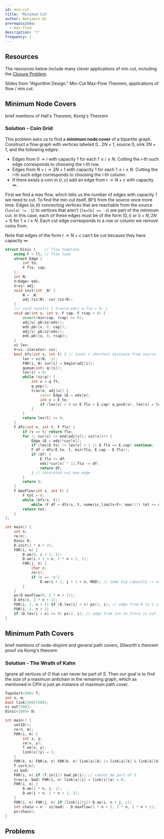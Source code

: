 ```yaml
---
id: min-cut
title: 'Minimum Cut'
author: Benjamin Qi
prerequisites:
  - max-flow
description: '?'
frequency: 1
---
```


## Resources

The resources below include many clever applications of min cut, including the
[Closure Problem](https://en.wikipedia.org/wiki/Closure_problem).

<Resources>
	<Resource
		source="CPC"
		title="10 - Network Flow"
		url="10_graphs_3_network_flow"
		starred
	>
		Slides from "Algorithm Design." Min-Cut Max-Flow Theorem, applications of
		flow / min cut.
	</Resource>
</Resources>

## Minimum Node Covers

<FocusProblem problem="minEx" />

<Resources>
	<Resource source="CPH" title="20.3 - Maximum Matchings" starred>
		brief mentions of Hall's Theorem, Konig's Theorem
	</Resource>
</Resources>

### Solution - Coin Grid

This problem asks us to find a **minimum node cover** of a bipartite graph.
Construct a flow graph with vertices labeled $0\ldots 2N+1$, source $0$, sink
$2N+1$, and the following edges:

- Edges from $0\to i$ with capacity $1$ for each $1\le i\le N$. Cutting the
  $i$-th such edge corresponds to choosing the $i$-th row.
- Edges from $N+i\to 2N+1$ with capacity $1$ for each $1\le i\le N$. Cutting the
  $i$-th such edge corresponds to choosing the $i$-th column.
- If there exists a coin in $(r,c)$ add an edge from $r\to N+c$ with capacity
  $\infty$.

First we find a max flow, which tells us the number of edges with capacity 1 we
need to cut. To find the min cut itself, BFS from the source once more time.
Edges $(a,b)$ connecting vertices that are reachable from the source
(`lev[a] != -1`) to vertices that aren't (`lev[b] == -1`) are part of the
minimum cut. In this case, each of these edges must be of the form $(0,i)$ or
$(i+N,2N+1)$ for $1\le i\le N$. Each cut edge corresponds to a row or column we
remove coins from.

Note that edges of the form $r\to N+c$ can't be cut because they have capacity
$\infty$.

```cpp
struct Dinic {	  // flow template
	using F = ll; // flow type
	struct Edge {
		int to;
		F flo, cap;
	};
	int N;
	V<Edge> eds;
	V<vi> adj;
	void init(int _N) {
		N = _N;
		adj.rsz(N), cur.rsz(N);
	}
	/// void reset() { trav(e,eds) e.flo = 0; }
	void ae(int u, int v, F cap, F rcap = 0) {
		assert(min(cap, rcap) >= 0);
		adj[u].pb(sz(eds));
		eds.pb({v, 0, cap});
		adj[v].pb(sz(eds));
		eds.pb({u, 0, rcap});
	}
	vi lev;
	V<vi::iterator> cur;
	bool bfs(int s, int t) { // level = shortest distance from source
		lev = vi(N, -1);
		F0R(i, N) cur[i] = begin(adj[i]);
		queue<int> q({s});
		lev[s] = 0;
		while (sz(q)) {
			int u = q.ft;
			q.pop();
			trav(e, adj[u]) {
				const Edge &E = eds[e];
				int v = E.to;
				if (lev[v] < 0 && E.flo < E.cap) q.push(v), lev[v] = lev[u] + 1;
			}
		}
		return lev[t] >= 0;
	}
	F dfs(int v, int t, F flo) {
		if (v == t) return flo;
		for (; cur[v] != end(adj[v]); cur[v]++) {
			Edge &E = eds[*cur[v]];
			if (lev[E.to] != lev[v] + 1 || E.flo == E.cap) continue;
			F df = dfs(E.to, t, min(flo, E.cap - E.flo));
			if (df) {
				E.flo += df;
				eds[*cur[v] ^ 1].flo -= df;
				return df;
			} // saturated >=1 one edge
		}
		return 0;
	}
	F maxFlow(int s, int t) {
		F tot = 0;
		while (bfs(s, t))
			while (F df = dfs(s, t, numeric_limits<F>::max())) tot += df;
		return tot;
	}
};

int main() {
	int n;
	re(n);
	Dinic D;
	D.init(2 * n + 2);
	F0R(i, n) {
		D.ae(0, i + 1, 1);
		D.ae(i + 1 + n, 2 * n + 1, 1);
		F0R(j, n) {
			char c;
			re(c);
			if (c == 'o')
				D.ae(i + 1, j + 1 + n, MOD); // some big capacity -> not cut
		}
	}
	ps(D.maxFlow(0, 2 * n + 1));
	D.bfs(0, 2 * n + 1);
	FOR(i, 1, n + 1) if (D.lev[i] < 0) ps(1, i); // edge from 0 to i is cut
	FOR(i, 1, n + 1)
	if (D.lev[i + n] >= 0) ps(2, i); // edge from i+n to 2*n+1 is cut
}
```

## Minimum Path Covers

<FocusProblem problem="pathEx" />

<Resources>
	<Resource source="CPH" title="20.4 - Path Covers" starred>
		brief mentions of node-disjoint and general path covers, Dilworth's theorem
	</Resource>
	<Resource
		source="Wikipedia"
		title="Dilworth's Theorem"
		url="https://en.wikipedia.org/wiki/Dilworth%27s_theorem#Proof_via_K%C5%91nig's_theorem"
	>
		proof via Konig's theorem
	</Resource>
</Resources>

### Solution - The Wrath of Kahn

Ignore all vertices of $G$ that can never be part of $S$. Then our goal is to
find the size of a maximum antichain in the remaining graph, which as mentioned
in CPH is just an instance of maximum path cover.

```cpp
TopoSort<500> T;
int n, m;
bool link[500][500];
vi out[500];
Dinic<1005> D;

int main() {
	setIO();
	re(n, m);
	F0R(i, m) {
		int x, y;
		re(x, y);
		T.ae(x, y);
		link[x][y] = 1;
	}
	F0R(k, n) F0R(a, n) F0R(b, n) link[a][b] |= link[a][k] & link[k][b];
	T.sort(n);
	vi bad;
	F0R(i, n) if (T.in[i]) bad.pb(i); // cannot be part of S
	trav(a, bad) F0R(i, n) link[a][i] = link[i][a] = 0;
	F0R(i, n) {
		D.ae(2 * n, i, 1);
		D.ae(i + n, 2 * n + 1, 1);
	}
	F0R(i, n) F0R(j, n) if (link[i][j]) D.ae(i, n + j, 1);
	int chain = n - sz(bad) - D.maxFlow(2 * n + 2, 2 * n, 2 * n + 1);
	ps(chain);
}
```

## Problems

<Problems problems="cut" />

